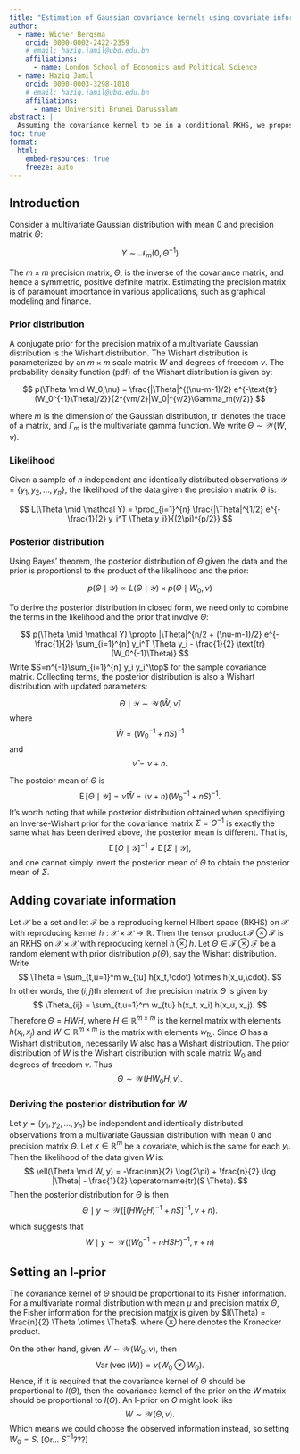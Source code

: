 ```yaml
---
title: "Estimation of Gaussian covariance kernels using covariate information"
author: 
  - name: Wicher Bergsma
    orcid: 0000-0002-2422-2359
    # email: haziq.jamil@ubd.edu.bn
    affiliations:
      - name: London School of Economics and Political Science
  - name: Haziq Jamil
    orcid: 0000-0003-3298-1010
    # email: haziq.jamil@ubd.edu.bn
    affiliations:
      - name: Universiti Brunei Darussalam
abstract: |
  Assuming the covariance kernel to be in a conditional RKHS, we propose a methodology to estimate it and its hyperparameters. The present work can be viewed as an extension of the I-prior methodology for regression (Bergsma, 2019; Bergsma and Jamil, 2023) to covariance estimation. Applications are not only in time series analysis (when time is the covariate), but also in regression when we want a flexible estimation of the error covariance.
toc: true
format: 
  html:
    embed-resources: true
    freeze: auto
---
```


## Introduction 

Consider a multivariate Gaussian distribution with mean 0 and precision matrix $\Theta$:

$$
Y \sim \mathcal N_m(0, \Theta^{-1})
$$

The $m\times m$ precision matrix, $\Theta$, is the inverse of the covariance matrix, and hence a symmetric, positive definite matrix.
Estimating the precision matrix is of paramount importance in various applications, such as graphical modeling and finance.

### Prior distribution

A conjugate prior for the precision matrix of a multivariate Gaussian distribution is the Wishart distribution. 
The Wishart distribution is parameterized by an $m\times m$ scale matrix $W$ and degrees of freedom $\nu$. 
The probability density function (pdf) of the Wishart distribution is given by:

$$
p(\Theta \mid W_0,\nu) = \frac{|\Theta|^{(\nu-m-1)/2} e^{-\text{tr}(W_0^{-1}\Theta)/2}}{2^{vm/2}|W_0|^{v/2}\Gamma_m(v/2)}
$$

where $m$ is the dimension of the Gaussian distribution, $\operatorname{tr}$ denotes the trace of a matrix, and $\Gamma_m$ is the multivariate gamma function.
We write $\Theta \sim \mathcal W(W, \nu)$.

### Likelihood

Given a sample of $n$ independent and identically distributed observations $\mathcal Y = \{y_1, y_2, \ldots, y_n\}$, the likelihood of the data given the precision matrix $\Theta$ is:

$$
L(\Theta \mid \mathcal Y) = \prod_{i=1}^{n} \frac{|\Theta|^{1/2} e^{-\frac{1}{2} y_i^T \Theta y_i}}{(2\pi)^{p/2}}
$$

### Posterior distribution

Using Bayes' theorem, the posterior distribution of $\Theta$ given the data and the prior is proportional to the product of the likelihood and the prior:

$$
p(\Theta \mid \mathcal Y) \propto L(\Theta  \mid \mathcal Y ) \times p(\Theta \mid W_0,\nu)
$$

To derive the posterior distribution in closed form, we need only to combine the terms in the likelihood and the prior that involve $\Theta$:

$$
p(\Theta \mid \mathcal Y) \propto |\Theta|^{n/2 + (\nu-m-1)/2} 
e^{-\frac{1}{2} \sum_{i=1}^{n} y_i^T \Theta y_i - \frac{1}{2} \text{tr}(W_0^{-1}\Theta)}
$$
Write $S=n^{-1}\sum_{i=1}^{n} y_i y_i^\top$ for the sample covariance matrix.
Collecting terms, the posterior distribution is also a Wishart distribution with updated parameters:

$$
\Theta \mid \mathcal Y \sim \mathcal W(\hat W, \hat\nu)
$$
where
$$
\hat W = (W_0^{-1} + nS)^{-1}
$$
and
$$
\hat\nu = \nu + n.
$$

The posteior mean of $\Theta$ is 
$$
\operatorname{E}[ \Theta \mid \mathcal Y] = \hat\nu\hat W = (\nu + n)(W_0^{-1} + nS)^{-1}.
$$
It's worth noting that while posterior distribution obtained when specifiying an Inverse-Wishart prior for the covariance matrix $\Sigma = \Theta^{-1}$ is exactly the same what has been derived above, the posterior mean is different.
That is,
$$
\operatorname{E}[ \Theta \mid \mathcal Y]^{-1} \neq \operatorname{E}[ \Sigma \mid \mathcal Y],
$$
and one cannot simply invert the posterior mean of $\Theta$ to obtain the posterior mean of $\Sigma$.


## Adding covariate information

Let $\mathcal X$ be a set and let $\mathcal F$ be a reproducing kernel Hilbert space (RKHS) on $\mathcal X$ with reproducing kernel $h:\mathcal X \times \mathcal X \to \mathbb R$. 
Then the tensor product $\mathcal F \otimes \mathcal F$ is an RKHS on $\mathcal X \times \mathcal X$ with reproducing kernel $h \otimes h$.
Let $\Theta \in \mathcal F \otimes \mathcal F$ be a random element with prior distribution $p(\Theta)$, say the Wishart distribution.
Write 
$$
\Theta = \sum_{t,u=1}^m w_{tu} h(x_t,\cdot) \otimes h(x_u,\cdot).
$$
In other words, the $(i,j)$th element of the precision matrix $\Theta$ is given by 
$$
\Theta_{ij} = \sum_{t,u=1}^m w_{tu} h(x_t, x_i) h(x_u, x_j).
$$
Therefore $\Theta = HWH$, where $H \in \mathbb R^{m\times m}$ is the kernel matrix with elements $h(x_i, x_j)$ and $W \in \mathbb R^{m\times m}$ is the matrix with elements $w_{tu}$.
Since $\Theta$ has a Wishart distribution, necessarily $W$ also has a Wishart distribution.
The prior distribution of $W$ is the Wishart distribution with scale matrix $W_0$ and degrees of freedom $v$.
Thus 
$$
\Theta \sim \mathcal W ( HW_0H, v).
$$

### Deriving the posterior distribution for $W$

Let $y = \{y_1, y_2, \ldots, y_n\}$ be independent and identically distributed observations from a multivariate Gaussian distribution with mean 0 and precision matrix $\Theta$.
Let $x\in\mathbb R^m$ be a covariate, which is the same for each $y_i$. 
Then the likelihood of the data given $W$ is:
$$
\ell(\Theta \mid W, y) = -\frac{nm}{2} \log(2\pi) + \frac{n}{2} \log |\Theta| - \frac{1}{2} \operatorname{tr}(S \Theta).
$$
Then the posterior distribution for $\Theta$ is then
$$
\Theta \mid y \sim \mathcal W\big ([(HW_0H)^{-1} + nS]^{-1}, \nu + n\big).
$$
which suggests that
$$
W \mid y \sim \mathcal W \big( (W_0^{-1} + nHSH)^{-1}, \nu + n \big)
$$

## Setting an I-prior

The covariance kernel of $\Theta$ should be proportional to its Fisher information.
For a multivariate normal distribution with mean $\mu$ and precision matrix $\Theta$, the Fisher information for the precision matrix is given by $I(\Theta) = \frac{n}{2} \Theta \otimes \Theta$, where $\otimes$ here denotes the Kronecker product.

On the other hand, given $W\sim \mathcal W(W_0, v)$, then 
$$
\operatorname{Var}(\operatorname{vec}(W)) = v (W_0 \otimes W_0).
$$
Hence, if it is required that the covariance kernel of $\Theta$ should be proportional to $I(\Theta)$, then the covariance kernel of the prior on the $W$ matrix should be proportional to $I(\Theta)$.
An I-prior on $\Theta$ might look like
$$
W \sim \mathcal W \big( \Theta, v \big).
$$
Which means we could choose the observed information instead, so setting $W_0 = S$. [Or... $S^{-1}$???]



